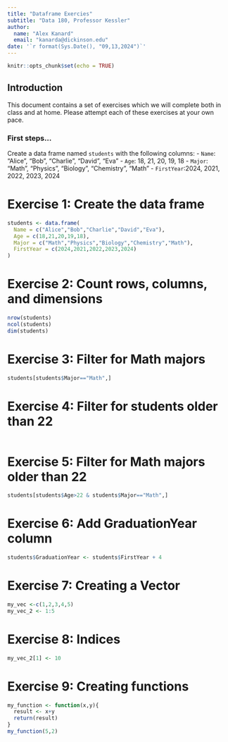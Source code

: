 ```yaml
---
title: "Dataframe Exercies"
subtitle: "Data 180, Professor Kessler"
author: 
  name: "Alex Kanard"
  email: "kanarda@dickinson.edu"
date: '`r format(Sys.Date(), "09,13,2024")`'
---
```


```r
knitr::opts_chunk$set(echo = TRUE)
```

## Introduction

This document contains a set of exercises which we will complete both in class and at home. Please attempt each of these exercises at your own pace.

### First steps...

Create a data frame named `students` with the following columns:
- `Name`: "Alice", "Bob", "Charlie", "David", "Eva"
- `Age`: 18, 21, 20, 19, 18
- `Major`: "Math", "Physics", "Biology", "Chemistry", "Math"
- `FirstYear`:2024, 2021, 2022, 2023, 2024

# Exercise 1: Create the data frame
```r
students <- data.frame(
  Name = c("Alice","Bob","Charlie","David","Eva"),
  Age = c(18,21,20,19,18),
  Major = c("Math","Physics","Biology","Chemistry","Math"),
  FirstYear = c(2024,2021,2022,2023,2024)
)
```

# Exercise 2: Count rows, columns, and dimensions
```r
nrow(students)
ncol(students)
dim(students)
```
# Exercise 3: Filter for Math majors
```r
students[students$Major=="Math",]
```
# Exercise 4: Filter for students older than 22
```r

```
# Exercise 5: Filter for Math majors older than 22
```r
students[students$Age>22 & students$Major=="Math",]
```
# Exercise 6: Add GraduationYear column
```r
students$GraduationYear <- students$FirstYear + 4
```
# Exercise 7: Creating a Vector
```r
my_vec <-c(1,2,3,4,5)
my_vec_2 <- 1:5
```
# Exercise 8: Indices
```r
my_vec_2[1] <- 10
```
# Exercise 9: Creating functions
```r
my_function <- function(x,y){
  result <- x+y
  return(result)
}
my_function(5,2)
```
